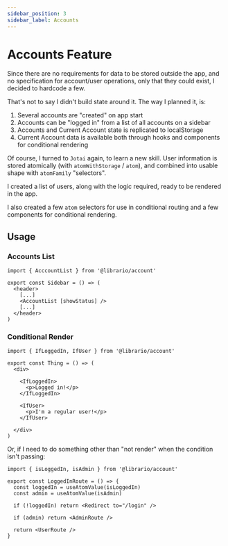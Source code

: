 ```yaml
---
sidebar_position: 3
sidebar_label: Accounts
---
```


# Accounts Feature

Since there are no requirements for data to be stored outside the app, and no specification for account/user operations, only that they could exist, I decided to hardcode a few. 

That's not to say I didn't build state around it. The way I planned it, is:

1. Several accounts are "created" on app start
2. Accounts can be "logged in" from a list of all accounts on a sidebar
3. Accounts and Current Account state is replicated to localStorage
4. Current Account data is available both through hooks and components for conditional rendering

Of course, I turned to `Jotai` again, to learn a new skill. User information is stored atomically (with `atomWithStorage` / `atom`), and combined into usable shape with `atomFamily` "selectors".

I created a list of users, along with the logic required, ready to be rendered in the app.

I also created a few `atom` selectors for use in conditional routing and a few components for conditional rendering.

## Usage

### Accounts List

```tsx
import { AcccountList } from '@librario/account'

export const Sidebar = () => (
  <header>
    [...]
    <AccountList [showStatus] />
    [...]
  </header>
)
```

### Conditional Render

```tsx
import { IfLoggedIn, IfUser } from '@librario/account'

export const Thing = () => (
  <div>

    <IfLoggedIn>
      <p>Logged in!</p>
    </IfLoggedIn>

    <IfUser>
      <p>I'm a regular user!</p>
    </IfUser>

  </div>
)

```

Or, if I need to do something other than "not render" when the condition isn't passing:

```tsx
import { isLoggedIn, isAdmin } from '@librario/account'

export const LoggedInRoute = () => {
  const loggedIn = useAtomValue(isLoggedIn)
  const admin = useAtomValue(isAdmin)

  if (!loggedIn) return <Redirect to="/login" />

  if (admin) return <AdminRoute />

  return <UserRoute />
}
```